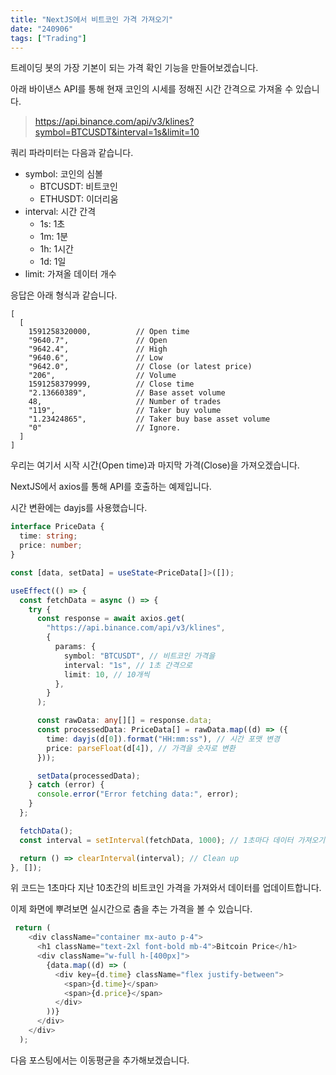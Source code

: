 ```yaml
---
title: "NextJS에서 비트코인 가격 가져오기"
date: "240906"
tags: ["Trading"]
---
```


트레이딩 봇의 가장 기본이 되는 가격 확인 기능을 만들어보겠습니다.

아래 바이낸스 API를 통해 현재 코인의 시세를 정해진 시간 간격으로 가져올 수 있습니다.

> https://api.binance.com/api/v3/klines?symbol=BTCUSDT&interval=1s&limit=10

쿼리 파라미터는 다음과 같습니다.

- symbol: 코인의 심볼
  - BTCUSDT: 비트코인
  - ETHUSDT: 이더리움
- interval: 시간 간격
  - 1s: 1초
  - 1m: 1분
  - 1h: 1시간
  - 1d: 1일
- limit: 가져올 데이터 개수

응답은 아래 형식과 같습니다.

```
[
  [
    1591258320000,      	// Open time
    "9640.7",       	 	// Open
    "9642.4",       	 	// High
    "9640.6",       	 	// Low
    "9642.0",      	 	 	// Close (or latest price)
    "206", 			 		// Volume
    1591258379999,       	// Close time
    "2.13660389",    		// Base asset volume
    48,             		// Number of trades
    "119",    				// Taker buy volume
    "1.23424865",      		// Taker buy base asset volume
    "0" 					// Ignore.
  ]
]
```

우리는 여기서 시작 시간(Open time)과 마지막 가격(Close)을 가져오겠습니다.

NextJS에서 axios를 통해 API를 호출하는 예제입니다.

시간 변환에는 dayjs를 사용했습니다.

```typescript
interface PriceData {
  time: string;
  price: number;
}

const [data, setData] = useState<PriceData[]>([]);

useEffect(() => {
  const fetchData = async () => {
    try {
      const response = await axios.get(
        "https://api.binance.com/api/v3/klines",
        {
          params: {
            symbol: "BTCUSDT", // 비트코인 가격을
            interval: "1s", // 1초 간격으로
            limit: 10, // 10개씩
          },
        }
      );

      const rawData: any[][] = response.data;
      const processedData: PriceData[] = rawData.map((d) => ({
        time: dayjs(d[0]).format("HH:mm:ss"), // 시간 포맷 변경
        price: parseFloat(d[4]), // 가격을 숫자로 변환
      }));

      setData(processedData);
    } catch (error) {
      console.error("Error fetching data:", error);
    }
  };

  fetchData();
  const interval = setInterval(fetchData, 1000); // 1초마다 데이터 가져오기

  return () => clearInterval(interval); // Clean up
}, []);
```

위 코드는 1초마다 지난 10초간의 비트코인 가격을 가져와서 데이터를 업데이트합니다.

이제 화면에 뿌려보면 실시간으로 춤을 추는 가격을 볼 수 있습니다.

```typescript
 return (
    <div className="container mx-auto p-4">
      <h1 className="text-2xl font-bold mb-4">Bitcoin Price</h1>
      <div className="w-full h-[400px]">
        {data.map((d) => (
          <div key={d.time} className="flex justify-between">
            <span>{d.time}</span>
            <span>{d.price}</span>
          </div>
        ))}
      </div>
    </div>
  );
```

다음 포스팅에서는 이동평균을 추가해보겠습니다.

